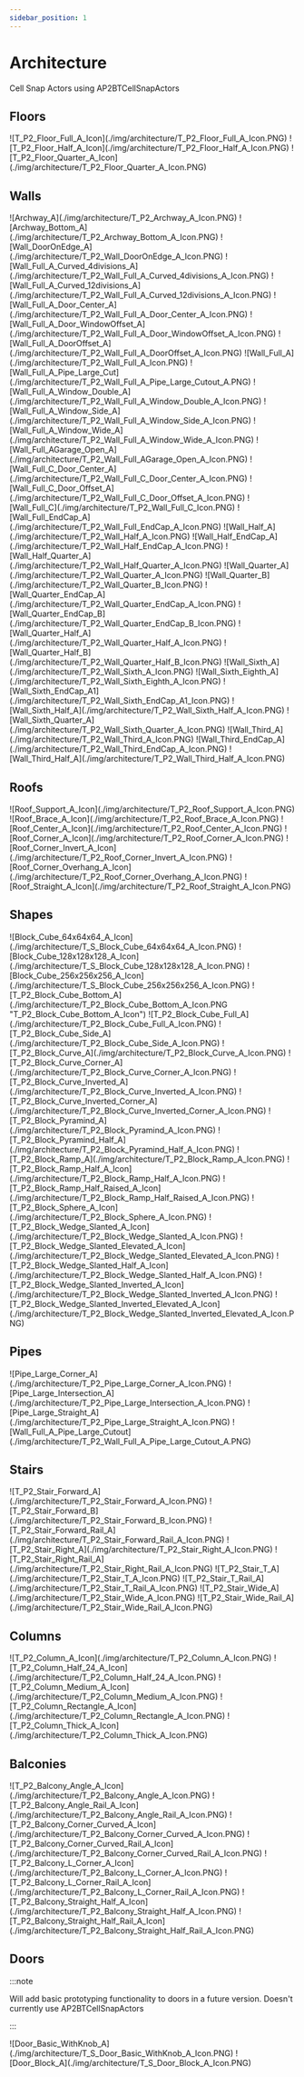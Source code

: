 ---
sidebar_position: 1
---


# Architecture

Cell Snap Actors using <HL>AP2BTCellSnapActors</HL>

## Floors

<div className='image-grid'>
    <CaptionWrapper caption="Floor_Full_A">![T_P2_Floor_Full_A_Icon](./img/architecture/T_P2_Floor_Full_A_Icon.PNG)</CaptionWrapper>
    <CaptionWrapper caption="Floor_Half_A">![T_P2_Floor_Half_A_Icon](./img/architecture/T_P2_Floor_Half_A_Icon.PNG)</CaptionWrapper>
    <CaptionWrapper caption="Floor_Quarter_A">![T_P2_Floor_Quarter_A_Icon](./img/architecture/T_P2_Floor_Quarter_A_Icon.PNG)</CaptionWrapper>
</div>


## Walls

<div className='image-grid'>
    <CaptionWrapper caption="Archway_A">![Archway_A](./img/architecture/T_P2_Archway_A_Icon.PNG)</CaptionWrapper>
    <CaptionWrapper caption="Archway_Bottom_A">![Archway_Bottom_A](./img/architecture/T_P2_Archway_Bottom_A_Icon.PNG)</CaptionWrapper>
    <CaptionWrapper caption="Wall_DoorOnEdge_A">![Wall_DoorOnEdge_A](./img/architecture/T_P2_Wall_DoorOnEdge_A_Icon.PNG)</CaptionWrapper>
    <CaptionWrapper caption="Wall_Full_A_Curved_4divisions_A">![Wall_Full_A_Curved_4divisions_A](./img/architecture/T_P2_Wall_Full_A_Curved_4divisions_A_Icon.PNG)</CaptionWrapper>
    <CaptionWrapper caption="Wall_Full_A_Curved_12divisions_A">![Wall_Full_A_Curved_12divisions_A](./img/architecture/T_P2_Wall_Full_A_Curved_12divisions_A_Icon.PNG)</CaptionWrapper>
    <CaptionWrapper caption="Wall_Full_A_Door_Center_A">![Wall_Full_A_Door_Center_A](./img/architecture/T_P2_Wall_Full_A_Door_Center_A_Icon.PNG)</CaptionWrapper>
    <CaptionWrapper caption="Wall_Full_A_Door_WindowOffset_A">![Wall_Full_A_Door_WindowOffset_A](./img/architecture/T_P2_Wall_Full_A_Door_WindowOffset_A_Icon.PNG)</CaptionWrapper>
    <CaptionWrapper caption="Wall_Full_A_DoorOffset_A">![Wall_Full_A_DoorOffset_A](./img/architecture/T_P2_Wall_Full_A_DoorOffset_A_Icon.PNG)</CaptionWrapper>
    <CaptionWrapper caption="Wall_Full_A">![Wall_Full_A](./img/architecture/T_P2_Wall_Full_A_Icon.PNG)</CaptionWrapper>
    <CaptionWrapper caption="Wall_Full_A_Pipe_Large_Cut">![Wall_Full_A_Pipe_Large_Cut](./img/architecture/T_P2_Wall_Full_A_Pipe_Large_Cutout_A.PNG)</CaptionWrapper>
    <CaptionWrapper caption="Wall_Full_A_Window_Double_A">![Wall_Full_A_Window_Double_A](./img/architecture/T_P2_Wall_Full_A_Window_Double_A_Icon.PNG)</CaptionWrapper>
    <CaptionWrapper caption="Wall_Full_A_Window_Side_A">![Wall_Full_A_Window_Side_A](./img/architecture/T_P2_Wall_Full_A_Window_Side_A_Icon.PNG)</CaptionWrapper>
    <CaptionWrapper caption="Wall_Full_A_Window_Wide_A">![Wall_Full_A_Window_Wide_A](./img/architecture/T_P2_Wall_Full_A_Window_Wide_A_Icon.PNG)</CaptionWrapper>
    <CaptionWrapper caption="Wall_Full_AGarage_Open_A">![Wall_Full_AGarage_Open_A](./img/architecture/T_P2_Wall_Full_AGarage_Open_A_Icon.PNG)</CaptionWrapper>
    <CaptionWrapper caption="Wall_Full_C_Door_Center_A">![Wall_Full_C_Door_Center_A](./img/architecture/T_P2_Wall_Full_C_Door_Center_A_Icon.PNG)</CaptionWrapper>
    <CaptionWrapper caption="Wall_Full_C_Door_Offset_A">![Wall_Full_C_Door_Offset_A](./img/architecture/T_P2_Wall_Full_C_Door_Offset_A_Icon.PNG)</CaptionWrapper>
    <CaptionWrapper caption="Wall_Full_C">![Wall_Full_C](./img/architecture/T_P2_Wall_Full_C_Icon.PNG)</CaptionWrapper>
    <CaptionWrapper caption="Wall_Full_EndCap_A">![Wall_Full_EndCap_A](./img/architecture/T_P2_Wall_Full_EndCap_A_Icon.PNG)</CaptionWrapper>
    <CaptionWrapper caption="Wall_Half_A">![Wall_Half_A](./img/architecture/T_P2_Wall_Half_A_Icon.PNG)</CaptionWrapper>
    <CaptionWrapper caption="Wall_Half_EndCap_A">![Wall_Half_EndCap_A](./img/architecture/T_P2_Wall_Half_EndCap_A_Icon.PNG)</CaptionWrapper>
    <CaptionWrapper caption="Wall_Half_Quarter_A">![Wall_Half_Quarter_A](./img/architecture/T_P2_Wall_Half_Quarter_A_Icon.PNG)</CaptionWrapper>
    <CaptionWrapper caption="Wall_Quarter_A">![Wall_Quarter_A](./img/architecture/T_P2_Wall_Quarter_A_Icon.PNG)</CaptionWrapper>
    <CaptionWrapper caption="Wall_Quarter_B">![Wall_Quarter_B](./img/architecture/T_P2_Wall_Quarter_B_Icon.PNG)</CaptionWrapper>
    <CaptionWrapper caption="Wall_Quarter_EndCap_A">![Wall_Quarter_EndCap_A](./img/architecture/T_P2_Wall_Quarter_EndCap_A_Icon.PNG)</CaptionWrapper>
    <CaptionWrapper caption="Wall_Quarter_EndCap_B">![Wall_Quarter_EndCap_B](./img/architecture/T_P2_Wall_Quarter_EndCap_B_Icon.PNG)</CaptionWrapper>
    <CaptionWrapper caption="Wall_Quarter_Half_A">![Wall_Quarter_Half_A](./img/architecture/T_P2_Wall_Quarter_Half_A_Icon.PNG)</CaptionWrapper>
    <CaptionWrapper caption="Wall_Quarter_Half_B">![Wall_Quarter_Half_B](./img/architecture/T_P2_Wall_Quarter_Half_B_Icon.PNG)</CaptionWrapper>
    <CaptionWrapper caption="Wall_Sixth_A">![Wall_Sixth_A](./img/architecture/T_P2_Wall_Sixth_A_Icon.PNG)</CaptionWrapper>
    <CaptionWrapper caption="Wall_Sixth_Eighth_A">![Wall_Sixth_Eighth_A](./img/architecture/T_P2_Wall_Sixth_Eighth_A_Icon.PNG)</CaptionWrapper>
    <CaptionWrapper caption="Wall_Sixth_EndCap_A1">![Wall_Sixth_EndCap_A1](./img/architecture/T_P2_Wall_Sixth_EndCap_A1_Icon.PNG)</CaptionWrapper>
    <CaptionWrapper caption="Wall_Sixth_Half_A">![Wall_Sixth_Half_A](./img/architecture/T_P2_Wall_Sixth_Half_A_Icon.PNG)</CaptionWrapper>
    <CaptionWrapper caption="Wall_Sixth_Quarter_A">![Wall_Sixth_Quarter_A](./img/architecture/T_P2_Wall_Sixth_Quarter_A_Icon.PNG)</CaptionWrapper>
    <CaptionWrapper caption="Wall_Third_A">![Wall_Third_A](./img/architecture/T_P2_Wall_Third_A_Icon.PNG)</CaptionWrapper>
    <CaptionWrapper caption="Wall_Third_EndCap_A">![Wall_Third_EndCap_A](./img/architecture/T_P2_Wall_Third_EndCap_A_Icon.PNG)</CaptionWrapper>
    <CaptionWrapper caption="Wall_Third_Half_A">![Wall_Third_Half_A](./img/architecture/T_P2_Wall_Third_Half_A_Icon.PNG)</CaptionWrapper>
</div>


## Roofs

<div className='image-grid'>
    <CaptionWrapper caption="T_P2_Roof_Support_A_Icon.PNG">![Roof_Support_A_Icon](./img/architecture/T_P2_Roof_Support_A_Icon.PNG)</CaptionWrapper>
    <CaptionWrapper caption="T_P2_Roof_Brace_A_Icon.PNG">![Roof_Brace_A_Icon](./img/architecture/T_P2_Roof_Brace_A_Icon.PNG)</CaptionWrapper>
    <CaptionWrapper caption="T_P2_Roof_Center_A_Icon.PNG">![Roof_Center_A_Icon](./img/architecture/T_P2_Roof_Center_A_Icon.PNG)</CaptionWrapper>
    <CaptionWrapper caption="T_P2_Roof_Corner_A_Icon.PNG">![Roof_Corner_A_Icon](./img/architecture/T_P2_Roof_Corner_A_Icon.PNG)</CaptionWrapper>
    <CaptionWrapper caption="T_P2_Roof_Corner_Invert_A_Icon.PNG">![Roof_Corner_Invert_A_Icon](./img/architecture/T_P2_Roof_Corner_Invert_A_Icon.PNG)</CaptionWrapper>
    <CaptionWrapper caption="T_P2_Roof_Corner_Overhang_A_Icon.PNG">![Roof_Corner_Overhang_A_Icon](./img/architecture/T_P2_Roof_Corner_Overhang_A_Icon.PNG)</CaptionWrapper>
    <CaptionWrapper caption="T_P2_Roof_Straight_A_Icon.PNG">![Roof_Straight_A_Icon](./img/architecture/T_P2_Roof_Straight_A_Icon.PNG)</CaptionWrapper>
</div>


## Shapes

<div className='image-grid'>
    <CaptionWrapper caption="Block_Cube_64x64x64_A_Icon">![Block_Cube_64x64x64_A_Icon](./img/architecture/T_S_Block_Cube_64x64x64_A_Icon.PNG)</CaptionWrapper>
    <CaptionWrapper caption="Block_Cube_128x128x128_A">![Block_Cube_128x128x128_A_Icon](./img/architecture/T_S_Block_Cube_128x128x128_A_Icon.PNG)</CaptionWrapper>
    <CaptionWrapper caption="Block_Cube_256x256x256_A">![Block_Cube_256x256x256_A_Icon](./img/architecture/T_S_Block_Cube_256x256x256_A_Icon.PNG)</CaptionWrapper>
    <CaptionWrapper caption="Block_Cube_Bottom_A">![T_P2_Block_Cube_Bottom_A](./img/architecture/T_P2_Block_Cube_Bottom_A_Icon.PNG "T_P2_Block_Cube_Bottom_A_Icon")</CaptionWrapper>
    <CaptionWrapper caption="Block_Cube_Full_A">![T_P2_Block_Cube_Full_A](./img/architecture/T_P2_Block_Cube_Full_A_Icon.PNG)</CaptionWrapper>
    <CaptionWrapper caption="Block_Cube_Side_A">![T_P2_Block_Cube_Side_A](./img/architecture/T_P2_Block_Cube_Side_A_Icon.PNG)</CaptionWrapper>
    <CaptionWrapper caption="Block_Curve_A">![T_P2_Block_Curve_A](./img/architecture/T_P2_Block_Curve_A_Icon.PNG)</CaptionWrapper>
    <CaptionWrapper caption="Block_Curve_Corner_A">![T_P2_Block_Curve_Corner_A](./img/architecture/T_P2_Block_Curve_Corner_A_Icon.PNG)</CaptionWrapper>
    <CaptionWrapper caption="Block_Curve_Inverted_A">![T_P2_Block_Curve_Inverted_A](./img/architecture/T_P2_Block_Curve_Inverted_A_Icon.PNG)</CaptionWrapper>
    <CaptionWrapper caption="Block_Curve_Inverted_Corner_A">![T_P2_Block_Curve_Inverted_Corner_A](./img/architecture/T_P2_Block_Curve_Inverted_Corner_A_Icon.PNG)</CaptionWrapper>
    <CaptionWrapper caption="Block_Pyramind_A">![T_P2_Block_Pyramind_A](./img/architecture/T_P2_Block_Pyramind_A_Icon.PNG)</CaptionWrapper>
    <CaptionWrapper caption="Block_Pyramind_Half_A">![T_P2_Block_Pyramind_Half_A](./img/architecture/T_P2_Block_Pyramind_Half_A_Icon.PNG)</CaptionWrapper>
    <CaptionWrapper caption="Block_Ramp_A">![T_P2_Block_Ramp_A](./img/architecture/T_P2_Block_Ramp_A_Icon.PNG)</CaptionWrapper>
    <CaptionWrapper caption="Block_Ramp_Half_A">![T_P2_Block_Ramp_Half_A_Icon](./img/architecture/T_P2_Block_Ramp_Half_A_Icon.PNG)</CaptionWrapper>
    <CaptionWrapper caption="Block_Ramp_Half_Raised_A">![T_P2_Block_Ramp_Half_Raised_A_Icon](./img/architecture/T_P2_Block_Ramp_Half_Raised_A_Icon.PNG)</CaptionWrapper>
    <CaptionWrapper caption="Block_Sphere_384_A">![T_P2_Block_Sphere_A_Icon](./img/architecture/T_P2_Block_Sphere_A_Icon.PNG)</CaptionWrapper>
    <CaptionWrapper caption="Block_Wedge_Slanted_A">![T_P2_Block_Wedge_Slanted_A_Icon](./img/architecture/T_P2_Block_Wedge_Slanted_A_Icon.PNG)</CaptionWrapper>
    <CaptionWrapper caption="Block_Wedge_Slanted_Elevated_A">![T_P2_Block_Wedge_Slanted_Elevated_A_Icon](./img/architecture/T_P2_Block_Wedge_Slanted_Elevated_A_Icon.PNG)</CaptionWrapper>
    <CaptionWrapper caption="Block_Wedge_Slanted_Half_A">![T_P2_Block_Wedge_Slanted_Half_A_Icon](./img/architecture/T_P2_Block_Wedge_Slanted_Half_A_Icon.PNG)</CaptionWrapper>
    <CaptionWrapper caption="Block_Wedge_Slanted_Inverted_A">![T_P2_Block_Wedge_Slanted_Inverted_A_Icon](./img/architecture/T_P2_Block_Wedge_Slanted_Inverted_A_Icon.PNG)</CaptionWrapper>
    <CaptionWrapper caption="Block_Wedge_Slanted_Inverted_Elevated_A">![T_P2_Block_Wedge_Slanted_Inverted_Elevated_A_Icon](./img/architecture/T_P2_Block_Wedge_Slanted_Inverted_Elevated_A_Icon.PNG)</CaptionWrapper>
</div>

## Pipes

<div className='image-grid'>
    <CaptionWrapper caption="Pipe_Large_Corner_A">![Pipe_Large_Corner_A](./img/architecture/T_P2_Pipe_Large_Corner_A_Icon.PNG)</CaptionWrapper>
    <CaptionWrapper caption="Pipe_Large_Intersection_A">![Pipe_Large_Intersection_A](./img/architecture/T_P2_Pipe_Large_Intersection_A_Icon.PNG)</CaptionWrapper>
    <CaptionWrapper caption="Pipe_Large_Straight_A">![Pipe_Large_Straight_A](./img/architecture/T_P2_Pipe_Large_Straight_A_Icon.PNG)</CaptionWrapper>
    <CaptionWrapper caption="Wall_Full_A_Pipe_Large_Cu">![Wall_Full_A_Pipe_Large_Cutout](./img/architecture/T_P2_Wall_Full_A_Pipe_Large_Cutout_A.PNG)</CaptionWrapper>
</div>


## Stairs

<div className='image-grid'>
    <CaptionWrapper caption="Stair_Forward_A_Icon">![T_P2_Stair_Forward_A](./img/architecture/T_P2_Stair_Forward_A_Icon.PNG)</CaptionWrapper>
    <CaptionWrapper caption="Stair_Forward_B_Icon">![T_P2_Stair_Forward_B](./img/architecture/T_P2_Stair_Forward_B_Icon.PNG)</CaptionWrapper>
    <CaptionWrapper caption="Stair_Forward_Rail_A_Icon">![T_P2_Stair_Forward_Rail_A](./img/architecture/T_P2_Stair_Forward_Rail_A_Icon.PNG)</CaptionWrapper>
    <CaptionWrapper caption="Stair_Right_A_Icon">![T_P2_Stair_Right_A](./img/architecture/T_P2_Stair_Right_A_Icon.PNG)</CaptionWrapper>
    <CaptionWrapper caption="Stair_Right_Rail_A_Icon">![T_P2_Stair_Right_Rail_A](./img/architecture/T_P2_Stair_Right_Rail_A_Icon.PNG)</CaptionWrapper>
    <CaptionWrapper caption="Stair_T_A_Icon">![T_P2_Stair_T_A](./img/architecture/T_P2_Stair_T_A_Icon.PNG)</CaptionWrapper>
    <CaptionWrapper caption="Stair_T_Rail_A_Icon">![T_P2_Stair_T_Rail_A](./img/architecture/T_P2_Stair_T_Rail_A_Icon.PNG)</CaptionWrapper>
    <CaptionWrapper caption="Stair_Wide_A_Icon">![T_P2_Stair_Wide_A](./img/architecture/T_P2_Stair_Wide_A_Icon.PNG)</CaptionWrapper>
    <CaptionWrapper caption="Stair_Wide_Rail_A_Icon">![T_P2_Stair_Wide_Rail_A](./img/architecture/T_P2_Stair_Wide_Rail_A_Icon.PNG)</CaptionWrapper>
</div>


## Columns

<div className='image-grid'>
    <CaptionWrapper caption="Column_A">![T_P2_Column_A_Icon](./img/architecture/T_P2_Column_A_Icon.PNG)</CaptionWrapper>
    <CaptionWrapper caption="Column_Half_24_A">![T_P2_Column_Half_24_A_Icon](./img/architecture/T_P2_Column_Half_24_A_Icon.PNG)</CaptionWrapper>
    <CaptionWrapper caption="Column_Medium_A">![T_P2_Column_Medium_A_Icon](./img/architecture/T_P2_Column_Medium_A_Icon.PNG)</CaptionWrapper>
    <CaptionWrapper caption="Column_Rectangle_A">![T_P2_Column_Rectangle_A_Icon](./img/architecture/T_P2_Column_Rectangle_A_Icon.PNG)</CaptionWrapper>
    <CaptionWrapper caption="Column_Thick_A">![T_P2_Column_Thick_A_Icon](./img/architecture/T_P2_Column_Thick_A_Icon.PNG)</CaptionWrapper>
</div>


## Balconies

<div className='image-grid'>
    <CaptionWrapper caption="Balcony_Angle_A">![T_P2_Balcony_Angle_A_Icon](./img/architecture/T_P2_Balcony_Angle_A_Icon.PNG)</CaptionWrapper>
    <CaptionWrapper caption="Balcony_Angle_Rail_A">![T_P2_Balcony_Angle_Rail_A_Icon](./img/architecture/T_P2_Balcony_Angle_Rail_A_Icon.PNG)</CaptionWrapper>
    <CaptionWrapper caption="Balcony_Corner_Curved_A">![T_P2_Balcony_Corner_Curved_A_Icon](./img/architecture/T_P2_Balcony_Corner_Curved_A_Icon.PNG)</CaptionWrapper>
    <CaptionWrapper caption="Balcony_Corner_Curved_Rail_A">![T_P2_Balcony_Corner_Curved_Rail_A_Icon](./img/architecture/T_P2_Balcony_Corner_Curved_Rail_A_Icon.PNG)</CaptionWrapper>
    <CaptionWrapper caption="Balcony_L_Corner_A">![T_P2_Balcony_L_Corner_A_Icon](./img/architecture/T_P2_Balcony_L_Corner_A_Icon.PNG)</CaptionWrapper>
    <CaptionWrapper caption="Balcony_L_Corner_Rail_A">![T_P2_Balcony_L_Corner_Rail_A_Icon](./img/architecture/T_P2_Balcony_L_Corner_Rail_A_Icon.PNG)</CaptionWrapper>
    <CaptionWrapper caption="Balcony_Straight_Half_A">![T_P2_Balcony_Straight_Half_A_Icon](./img/architecture/T_P2_Balcony_Straight_Half_A_Icon.PNG)</CaptionWrapper>
    <CaptionWrapper caption="Balcony_Straight_Half_Rail_A">![T_P2_Balcony_Straight_Half_Rail_A_Icon](./img/architecture/T_P2_Balcony_Straight_Half_Rail_A_Icon.PNG)</CaptionWrapper>
</div>


## Doors

:::note

Will add basic prototyping functionality to doors in a future version.
Doesn't currently use <HL>AP2BTCellSnapActors</HL>

:::

<div className='image-grid'>
    <CaptionWrapper caption="Door_Basic_WithKnob_A">![Door_Basic_WithKnob_A](./img/architecture/T_S_Door_Basic_WithKnob_A_Icon.PNG)</CaptionWrapper>
    <CaptionWrapper caption="Door_Block_A">![Door_Block_A](./img/architecture/T_S_Door_Block_A_Icon.PNG)</CaptionWrapper>
</div>
